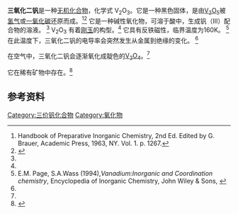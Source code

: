 {{chembox
| Watchedfields = changed
| verifiedrevid = 414770347
| ImageFile = Kristallstruktur Aluminiumoxid.png
| ImageSize = 
| ImageName = 三氧化钒
| OtherNames = 三氧化钒，倍半氧化钒
|Section1={{Chembox Identifiers
| CASNo = 1314-34-7
| CASNo_Ref = {{cascite|correct|CAS}}
| SMILES = [O-2].[V+3].[O-2].[V+3].[O-2]
| UNII_Ref = {{fdacite|correct|FDA}}
| UNII = Y469L16CWH
| PubChem = 518710
| RTECS = YW3050000
  }}
|Section2={{Chembox Properties
| Formula = V<sub>2</sub>O<sub>3</sub>
| MolarMass = 149.881 g/mol
| Density = 4.87 g/cm<sup>3</sup>
| Solvent = 其它溶剂
| SolubleOther = 不溶
| MeltingPtC = 1940
| Appearance = 黑色固体
| MagSus = +1976.0·10<sup>−6</sup> cm<sup>3</sup>/mol
}}
|Section3={{Chembox Structure
| CrystalStruct = [[三方|三方]] (karelianite), [[皮尔逊符号|hR30]]
| SpaceGroup = R-3c h, No. 167
}}
| Section4 = {{Chembox Thermochemistry
| DeltaHc = 
| DeltaHf = -1218.800 kJ/mol <ref name=usgs>R. Robie, B. Hemingway, and J. Fisher, “Thermodynamic Properties of Minerals and Related Substances at 298.15K and 1bar Pressure and at Higher Temperatures,” US Geol. Surv., vol. 1452, 1978.[https://pubs.usgs.gov/bul/1452/report.pdf]</ref>
| Entropy = 98.07 J/mol·K <ref name=usgs />
| HeatCapacity = 
  }}
}}
'''三氧化二钒'''是一种[[无机化合物|无机化合物]]，化学式 V<sub>2</sub>O<sub>3</sub>。它是一种黑色固体，是由[[五氧化二钒|V<sub>2</sub>O<sub>5</sub>]]被[[氢气|氢气]]或[[一氧化碳|一氧化碳]]还原而成。<ref>Handbook of Preparative Inorganic Chemistry, 2nd Ed. Edited by G. Brauer, Academic Press, 1963, NY. Vol. 1. p. 1267.</ref><ref name = "Greenwood">{{Greenwood&Earnshaw}}</ref> 它是一种碱性氧化物，可溶于酸中，生成钒（III）配合物的溶液。 <ref name = "Greenwood"/> V<sub>2</sub>O<sub>3</sub> 有着[[刚玉|刚玉]]的构型。<ref name = "Greenwood"/> 它具有反铁磁性，临界温度为160K。 <ref name = "Page">E.M. Page, S.A.Wass (1994),''Vanadium:Inorganic and Coordination chemistry'', Encyclopedia of Inorganic Chemistry, John Wiley & Sons, {{ISBN|0-471-93620-0}}</ref> 在此温度下，三氧化二钒的电导率会突然发生从金属到绝缘的变化。 <ref name = "Page"/>

在空气中，三氧化二钒会逐渐氧化成靛色的[[二氧化钒|V<sub>2</sub>O<sub>4</sub>]]。<ref name = "Page"/>

它在稀有矿物{{le|三方氧钒矿|karelianite}}中存在。<ref>{{Cite web |url=http://www.mindat.org/min-2158.html |title=存档副本 |accessdate=2020-07-21 |archive-date=2020-07-26 |archive-url=https://web.archive.org/web/20200726024025/https://www.mindat.org/min-2158.html |dead-url=no }}</ref>

==参考资料==
{{reflist}}

{{钒化合物}}
{{氧化物}}
[[Category:三价钒化合物|Category:三价钒化合物]]
[[Category:氧化物|Category:氧化物]]